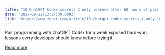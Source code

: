 ```yaml
---
title: "10 ChatGPT Codex secrets I only learned after 60 hours of pair programming with it"
date: "2025-09-22T13:24:39.000Z"
link: "https://www.zdnet.com/article/10-chatgpt-codex-secrets-i-only-learned-after-60-hours-of-pair-programming-with-it/"
---
```


Pair programming with ChatGPT Codex for a week exposed hard-won lessons every developer should know before trying it.

[Read more](https://www.zdnet.com/article/10-chatgpt-codex-secrets-i-only-learned-after-60-hours-of-pair-programming-with-it/)
